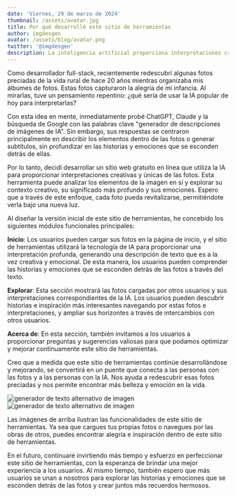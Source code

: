 ```yaml
---
date: 'Viernes, 29 de marzo de 2024'
thumbnail: /assets/avatar.jpg
title: Por qué desarrollé este sitio de herramientas
author: imgdesgen
avatar: /assets/blog/avatar.png
twitter: '@imgdesgen'
description: La inteligencia artificial proporciona interpretaciones creativas y únicas de las fotos, profundizando en las historias y emociones que se esconden detrás de ellas, dándole a cada foto una nueva vida.
---
```


Como desarrollador full-stack, recientemente redescubrí algunas fotos preciadas de la vida rural de hace 20 años mientras organizaba mis álbumes de fotos. Estas fotos capturaron la alegría de mi infancia. Al mirarlas, tuve un pensamiento repentino: ¿qué sería de usar la IA popular de hoy para interpretarlas?

Con esta idea en mente, inmediatamente probé ChatGPT, Claude y la búsqueda de Google con las palabras clave "generador de descripciones de imágenes de IA". Sin embargo, sus respuestas se centraron principalmente en describir los elementos dentro de las fotos o generar subtítulos, sin profundizar en las historias y emociones que se esconden detrás de ellas.

Por lo tanto, decidí desarrollar un sitio web gratuito en línea que utiliza la IA para proporcionar interpretaciones creativas y únicas de las fotos. Esta herramienta puede analizar los elementos de la imagen en sí y explorar su contexto creativo, su significado más profundo y sus emociones. Espero que a través de este enfoque, cada foto pueda revitalizarse, permitiéndote verla bajo una nueva luz.

Al diseñar la versión inicial de este sitio de herramientas, he concebido los siguientes módulos funcionales principales:

**Inicio**: Los usuarios pueden cargar sus fotos en la página de inicio, y el sitio de herramientas utilizará la tecnología de IA para proporcionar una interpretación profunda, generando una descripción de texto que es a la vez creativa y emocional. De esta manera, los usuarios pueden comprender las historias y emociones que se esconden detrás de las fotos a través del texto.

**Explorar**: Esta sección mostrará las fotos cargadas por otros usuarios y sus interpretaciones correspondientes de la IA. Los usuarios pueden descubrir historias e inspiración más interesantes navegando por estas fotos e interpretaciones, y ampliar sus horizontes a través de intercambios con otros usuarios.

**Acerca de**: En esta sección, también invitamos a los usuarios a proporcionar preguntas y sugerencias valiosas para que podamos optimizar y mejorar continuamente este sitio de herramientas.

Creo que a medida que este sitio de herramientas continúe desarrollándose y mejorando, se convertirá en un puente que conecta a las personas con las fotos y a las personas con la IA. Nos ayuda a redescubrir esas fotos preciadas y nos permite encontrar más belleza y emoción en la vida.

<div style={{ display: 'flex', justifyContent: 'space-between' }}>  
  <img src="/assets/blog/wps.webp" alt="generador de texto alternativo de imagen" style={{ width: '45%', height: 'auto' }} />  
  <img src="/assets/blog/home.webp" alt="generador de texto alternativo de imagen" style={{ width: '45%', height: 'auto' }} />  
</div> 

Las imágenes de arriba ilustran las funcionalidades de este sitio de herramientas. Ya sea que cargues tus propias fotos o navegues por las obras de otros, puedes encontrar alegría e inspiración dentro de este sitio de herramientas.

En el futuro, continuaré invirtiendo más tiempo y esfuerzo en perfeccionar este sitio de herramientas, con la esperanza de brindar una mejor experiencia a los usuarios. Al mismo tiempo, también espero que más usuarios se unan a nosotros para explorar las historias y emociones que se esconden detrás de las fotos y crear juntos más recuerdos hermosos.